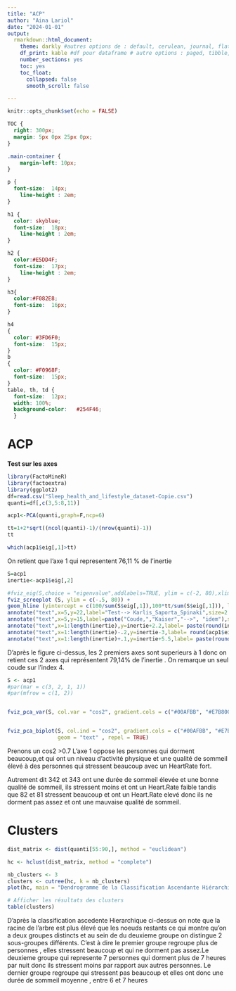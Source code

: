 ---
title: "ACP"
author: "Aina Lariol"
date: "2024-01-01"
output: 
  rmarkdown::html_document:
    theme: darkly #autres options de : default, cerulean, journal, flatly, darkly, readable, spacelab, united, cosmo, lumen, paper, sandstone, simplex, and yeti.
    df_print: kable #df pour dataframe # autre options : paged, tibble, default
    number_sections: yes
    toc: yes
    toc_float:  
      collapsed: false
      smooth_scroll: false

---

```{r setup, include=FALSE}
knitr::opts_chunk$set(echo = FALSE)
```

```{css toc-content, echo = FALSE}
TOC {
  right: 300px;
  margin: 5px 0px 25px 0px;
}

.main-container {
    margin-left: 10px;
}

p {
  font-size:  14px;
    line-height : 2em;  
}

h1 {
  color: skyblue;
  font-size:  18px;
    line-height : 2em;  
}

h2 {
  color:#E5DD4F;
  font-size:  17px;
    line-height : 2em;  
}

h3{
  color:#F082E8;
  font-size:  16px;
}

h4 
{
  color: #3FD6F0;
  font-size:  15px;
}
b
{
  color: #F0968F;
  font-size:  15px;
}
table, th, td {
  font-size:  12px;
  width: 100%;
  background-color:   #254F46;
  }

```
# ACP
<b> Test sur les axes </b>
```{r}
library(FactoMineR)
library(factoextra)
library(ggplot2)
df=read.csv("Sleep_health_and_lifestyle_dataset-Copie.csv")
quanti=df[,c(3,5:8,11)]

acp1<-PCA(quanti,graph=F,ncp=6)

```
```{r}
tt=1+2*sqrt((ncol(quanti)-1)/(nrow(quanti)-1))
tt

which(acp1$eig[,1]>tt)
```

On retient que l'axe 1 qui representent 76,11 % de l'inertie

```{r}
S=acp1
inertie<-acp1$eig[,2]

#fviz_eig(S,choice = "eigenvalue",addlabels=TRUE, ylim = c(-2, 80),xlim=c(-0.5,length(S$eig[,1])))
fviz_screeplot (S, ylim = c(-.5, 80)) +
geom_hline (yintercept = c(100/sum(S$eig[,1]),100*tt/sum(S$eig[,1])), linetype = 2, color = c(1,6))+
annotate("text",x=5,y=22,label="Test--> Karlis_Saporta_Spinaki",size=2.5)+
annotate("text",x=5,y=15,label=paste("Coude,","Kaiser","-->", "idem"),size=2.3)+
annotate("text",x=1:length(inertie),y=inertie+2.2,label= paste(round(inertie,2),"%"),size=2.5)+
annotate("text",x=1:length(inertie)-.2,y=inertie-3,label= round(acp1$eig[,1],2) ,size=2.5,color="brown")+
annotate("text",x=1:length(inertie)+.1,y=inertie+5.5,label= paste(round(cumsum(inertie),2),"%",sep="") ,size=2.5,color=2)
```

D'après le figure ci-dessus, les 2 premiers axes sont superieurs à 1 donc on retient ces 2 axes qui représentent 79,14% de l'inertie . On remarque un seul coude sur l'index 4.

```{r}

S <- acp1  
#par(mar = c(3, 2, 1, 1))
#par(mfrow = c(1, 2))


fviz_pca_var(S, col.var = "cos2", gradient.cols = c("#00AFBB", "#E7B800", "#FC4E07"), labelsize = 3.5)


fviz_pca_biplot(S, col.ind = "cos2", gradient.cols = c("#00AFBB", "#E7B800", "#FC4E07"), 
                geom = "text" , repel = TRUE)

```

Prenons un cos2 >0.7
L'axe 1 oppose les personnes qui dorment beaucoup,et qui ont un niveau d'activité physique et une qualité de sommeil élevé à des personnes qui  stressent beaucoup avec un HeartRate fort.

Autrement dit 342 et 343 ont une durée de sommeil élevée et une bonne qualité de sommeil, ils stressent moins et ont un Heart.Rate faible tandis que 82 et 81 stressent beaucoup et ont un Heart.Rate elevé donc ils ne dorment pas assez et ont une mauvaise qualité de sommeil.

# Clusters

```{r}
dist_matrix <- dist(quanti[55:90,], method = "euclidean")

hc <- hclust(dist_matrix, method = "complete")

nb_clusters <- 3
clusters <- cutree(hc, k = nb_clusters)
plot(hc, main = "Dendrogramme de la Classification Ascendante Hiérarchique")

# Afficher les résultats des clusters
table(clusters)


```

D'après la classification ascedente Hierarchique ci-dessus on note que la racine de l'arbre est plus élevé que les noeuds restants ce qui montre qu'on a deux groupes distincts et au sein de du deuxieme groupe on distingue 2 sous-groupes différents. C'est à dire le premier groupe regroupe plus de personnes , elles stressent beaucoup et qui ne dorment pas assez.Le deuxieme groupe qui  represente 7 personnes qui dorment plus de 7 heures par nuit donc ils stressent moins par rapport aux autres personnes. Le dernier groupe regroupe qui stressent pas beaucoup et elles ont donc une durée de sommeil moyenne , entre 6 et 7 heures